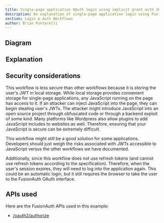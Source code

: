 ```yaml
---
title: Single-page application OAuth login using implicit grant with JWTs in local storage
description: An explanation of single-page application login using FusionAuth OAuth interface with the implicit grant with JWTs in local storage
section: Login & Auth Workflows
author: Brian Pontarelli
---
```


<Intro/>

## Diagram

<Legend/>

<Diagram/>

## Explanation

<OrderedList>
  <Step1/>
  <Step2/>
  <Step3/>
  <Step4/>
  <Step5/>
  <Step6 prefix="A while later, the user's JWT expires and the application realizes it is expired. "/>
  <Step7/>
  <Step8/>
  <Step9/>
  <Step10/>
  <Step11/>
  <Step12/>
  <Step13/>
  <Step14/>
</OrderedList>

## Security considerations

This workflow is less secure than other workflows because it is storing the user's JWT in local storage. While local storage provides convenient storage for single-page applications, any JavaScript running on the page has access to it. If an attacker can inject JavaScript into the page, they can begin stealing user's JWTs. The attacker might introduce JavaScript into an open source project through obfuscated code or through a backend exploit of some kind. Many platforms like Wordpress also allow plugins to add JavaScript includes to websites as well. Therefore, ensuring that your JavaScript is secure can be extremely difficult.

This workflow might still be a good solution for some applications. Developers should just weigh the risks associated with JWTs accessible to JavaScript versus the other workflows we have documented.

Additionally, since this workflow does not use refresh tokens (and cannot use refresh tokens according to the specification). Therefore, when the user's session expires, they will need to log into the application again. This could be an automatic login, but it still requires the browser to take the user to the FusionAuth OAuth interface.

## APIs used

Here are the FusionAuth APIs used in this example:

* [/oauth2/authorize](/docs/v1/tech/oauth/endpoints#authorize)
